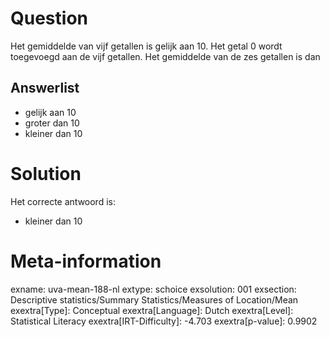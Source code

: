 Question
========

Het gemiddelde van vijf getallen is gelijk aan 10. Het getal 0 wordt
toegevoegd aan de vijf getallen. Het gemiddelde van de zes getallen is
dan

Answerlist
----------

* gelijk aan 10
* groter dan 10
* kleiner dan 10

Solution
========

Het correcte antwoord is: 

* kleiner dan 10

Meta-information
================
exname: uva-mean-188-nl
extype: schoice
exsolution: 001
exsection: Descriptive statistics/Summary Statistics/Measures of Location/Mean
exextra[Type]: Conceptual
exextra[Language]: Dutch
exextra[Level]: Statistical Literacy
exextra[IRT-Difficulty]: -4.703
exextra[p-value]: 0.9902
